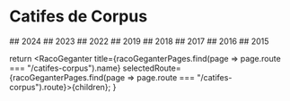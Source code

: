 
# Catifes de Corpus

<Grid container spacing={2}>
  <Grid item xs={6} md={2}>
    ## 2024
    <Link href="/dissenys-catifes-corpus/disseny-catifa-corpus-2024.jpg" target="_blank">
      <FullSizeImage image={DissenyCatifaCorpus2024} alt="Disseny de la catifa de Corpus de 2024" mb={0} width={200} />
    </Link>
  </Grid>
  <Grid item xs={6} md={2}>
    ## 2023
    <Link href="/dissenys-catifes-corpus/disseny-catifa-corpus-2023.jpg" target="_blank">
      <FullSizeImage image={DissenyCatifaCorpus2023} alt="Disseny de la catifa de Corpus de 2023" mb={0} width={200} />
    </Link>
  </Grid>
  <Grid item xs={6} md={2}>
    ## 2022
    <Link href="/dissenys-catifes-corpus/disseny-catifa-corpus-2022.jpg" target="_blank">
      <FullSizeImage image={DissenyCatifaCorpus2022} alt="Disseny de la catifa de Corpus de 2022" mb={0} width={200} />
    </Link>
  </Grid>
  <Grid item xs={6} md={2}>
    ## 2019
    <Link href="/dissenys-catifes-corpus/disseny-catifa-corpus-2019.jpg" target="_blank">
      <FullSizeImage image={DissenyCatifaCorpus2019} alt="Disseny de la catifa de Corpus de 2019" mb={0} width={200} />
    </Link>
  </Grid>
  <Grid item xs={6} md={2}>
    ## 2018
    <Link href="/dissenys-catifes-corpus/disseny-catifa-corpus-2018.jpg" target="_blank">
      <FullSizeImage image={DissenyCatifaCorpus2018} alt="Disseny de la catifa de Corpus de 2018" mb={0} width={200} />
    </Link>
  </Grid>
  <Grid item xs={6} md={2}>
    ## 2017
    <Link href="/dissenys-catifes-corpus/disseny-catifa-corpus-2017.jpg" target="_blank">
      <FullSizeImage image={DissenyCatifaCorpus2017} alt="Disseny de la catifa de Corpus de 2017" mb={0} width={200} />
    </Link>
  </Grid>
  <Grid item xs={6} md={2}>
    ## 2016
    <Link href="/dissenys-catifes-corpus/disseny-catifa-corpus-2016.jpg" target="_blank">
      <FullSizeImage image={DissenyCatifaCorpus2016} alt="Disseny de la catifa de Corpus de 2016" mb={0} width={200} />
    </Link>
  </Grid>
  <Grid item xs={6} md={2}>
    ## 2015
    <Link href="/dissenys-catifes-corpus/disseny-catifa-corpus-2015.jpg" target="_blank">
      <FullSizeImage image={DissenyCatifaCorpus2015} alt="Disseny de la catifa de Corpus de 2015" mb={0} width={200} />
    </Link>
  </Grid>
</Grid>

  return <RacoGeganter
    title={racoGeganterPages.find(page => page.route === "/catifes-corpus").name}
    selectedRoute={racoGeganterPages.find(page => page.route === "/catifes-corpus").route}>{children}</RacoGeganter>;
}
